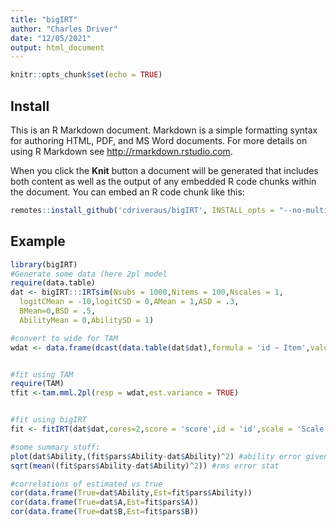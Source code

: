```yaml
---
title: "bigIRT"
author: "Charles Driver"
date: "12/05/2021"
output: html_document
---
```


```r
knitr::opts_chunk$set(echo = TRUE)
```

## Install

This is an R Markdown document. Markdown is a simple formatting syntax for authoring HTML, PDF, and MS Word documents. For more details on using R Markdown see <http://rmarkdown.rstudio.com>.

When you click the **Knit** button a document will be generated that includes both content as well as the output of any embedded R code chunks within the document. You can embed an R code chunk like this:

```r
remotes::install_github('cdriveraus/bigIRT', INSTALL_opts = "--no-multiarch", dependencies = c("Depends", "Imports"))
```

## Example

```r
library(bigIRT)
#Generate some data (here 2pl model
require(data.table)
dat <- bigIRT:::IRTsim(Nsubs = 1000,Nitems = 100,Nscales = 1,
  logitCMean = -10,logitCSD = 0,AMean = 1,ASD = .3,
  BMean=0,BSD = .5,
  AbilityMean = 0,AbilitySD = 1)

#convert to wide for TAM
wdat <- data.frame(dcast(data.table(dat$dat),formula = 'id ~ Item',value.var='score')[,-1])


#fit using TAM
require(TAM)
tfit <-tam.mml.2pl(resp = wdat,est.variance = TRUE)


#fit using bigIRT
fit <- fitIRT(dat$dat,cores=2,score = 'score',id = 'id',scale = 'Scale',item = 'Item',pl=2,verbose=0,plot=0)

#some summary stuff:
plot(dat$Ability,(fit$pars$Ability-dat$Ability)^2) #ability error given ability
sqrt(mean((fit$pars$Ability-dat$Ability)^2)) #rms error stat

#correlations of estimated vs true
cor(data.frame(True=dat$Ability,Est=fit$pars$Ability))
cor(data.frame(True=dat$A,Est=fit$pars$A))
cor(data.frame(True=dat$B,Est=fit$pars$B))
```
